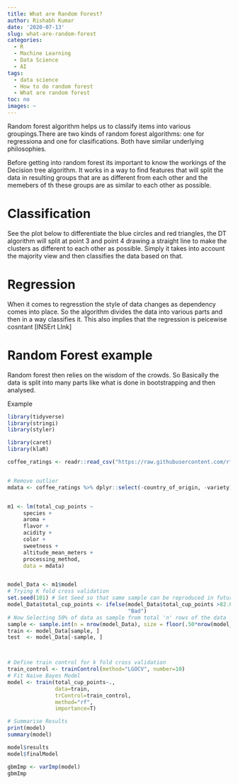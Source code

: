 ```yaml
---
title: What are Random Forest?
author: Rishabh Kumar
date: '2020-07-13'
slug: what-are-random-forest
categories:
  - R
  - Machine Learning
  - Data Science
  - AI
tags:
  - data science
  - How to do random forest
  - What are random forest
toc: no
images: ~
---
```


Random forest algorithm helps us to classify items into various groupings.There are two kinds of random forest algorithms: one for regressiona and one for clasifications. Both have similar underlying philosophies.

Before getting into random forest its important to know the workings of the Decision tree algorithm. It works in a way to find features that will split the data in resulting groups that are as different from each other and the memebers of th these groups are as similar to each other as possible. 

# Classification
See the plot below to differentiate the blue circles and red triangles, the DT algorithm will split at point 3 and point 4 drawing a straight line to make the clusters as different to each other as possible. Simply it takes into account the majority view and then classifies the data based on that.

# Regression 

When it comes to regresstion the style of data changes as dependency comes into place. So the algorithm divides the data into various parts and then in a way classifies it. This also implies that the regression is peicewise cosntant [INSErt LInk]

# Random Forest example

Random forest then relies on the wisdom of the crowds. So Basically the data is split into many parts like what is done in bootstrapping and then analysed. 


Example

```r
library(tidyverse)
library(stringi)
library(styler)

library(caret)
library(klaR)

coffee_ratings <- readr::read_csv("https://raw.githubusercontent.com/rfordatascience/tidytuesday/master/data/2020/2020-07-07/coffee_ratings.csv")


# Remove outlier
mdata <- coffee_ratings %>% dplyr::select(-country_of_origin, -variety) %>%  filter( total_cup_points >25)


m1 <- lm(total_cup_points ~
     species + 
     aroma +
     flavor +
     acidity + 
     color +
     sweetness + 
     altitude_mean_meters +
     processing_method, 
     data = mdata) 


model_Data <- m1$model
# Trying K fold cross validation
set.seed(101) # Set Seed so that same sample can be reproduced in future also
model_Data$total_cup_points <- ifelse(model_Data$total_cup_points >82.09, "Good",
                                      "Bad")
# Now Selecting 50% of data as sample from total 'n' rows of the data
sample <- sample.int(n = nrow(model_Data), size = floor(.50*nrow(model_Data)), replace = F)
train <- model_Data[sample, ]
test  <- model_Data[-sample, ]



# Define train control for k fold cross validation
train_control <- trainControl(method="LGOCV", number=10)
# Fit Naive Bayes Model
model <- train(total_cup_points~.,
               data=train,
               trControl=train_control,
               method="rf",
               importance=T)

# Summarise Results
print(model)
summary(model)

model$results
model$finalModel

gbmImp <- varImp(model)
gbmImp





```

